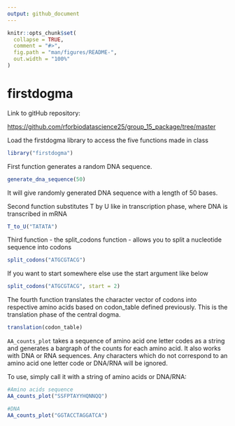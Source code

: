 ```yaml
---
output: github_document
---
```


<!-- README.md is generated from README.Rmd. Please edit that file -->

```r
knitr::opts_chunk$set(
  collapse = TRUE,
  comment = "#>",
  fig.path = "man/figures/README-",
  out.width = "100%"
)
```

# firstdogma

<!-- badges: start -->

<!-- badges: end -->

Link to gitHub repository:

<https://github.com/rforbiodatascience25/group_15_package/tree/master>

Load the firstdogma library to access the five functions made in class

```r
library("firstdogma")
```

First function generates a random DNA sequence.

```r
generate_dna_sequence(50)
```

It will give randomly generated DNA sequence with a length of 50 bases.

Second function substitutes T by U like in transcription phase, where DNA is transcribed in mRNA

```r
T_to_U("TATATA")
```

Third function - the split_codons function - allows you to split a nucleotide sequence into codons

```r

split_codons("ATGCGTACG")
```

If you want to start somewhere else use the start argument like below

```r
split_codons("ATGCGTACG", start = 2)
```

The fourth function translates the character vector of codons into respective amino acids based on codon_table defined previously. This is the translation phase of the central dogma.

```r
translation(codon_table)
```

`AA_counts_plot` takes a sequence of amino acid one letter codes as a string and generates a bargraph of the counts for each amino acid. It also works with DNA or RNA sequences. Any characters which do not correspond to an amino acid one letter code or DNA/RNA will be ignored.

To use, simply call it with a string of amino acids or DNA/RNA:

```r
#Amino acids sequence 
AA_counts_plot("SSFPTAYYHQNNQQ")

#DNA 
AA_counts_plot("GGTACCTAGGATCA")
```
